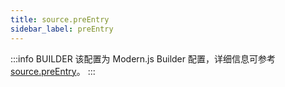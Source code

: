 ```yaml
---
title: source.preEntry
sidebar_label: preEntry
---
```


:::info BUILDER
该配置为 Modern.js Builder 配置，详细信息可参考 [source.preEntry](https://modernjs.dev/builder/api/config-source.html#source-preentry)。
:::


<Main />

